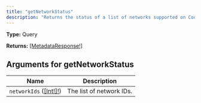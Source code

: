 ```yaml
---
title: "getNetworkStatus"
description: "Returns the status of a list of networks supported on Codex."
---
```


**Type:** Query

**Returns:** [[MetadataResponse!]](/api-reference/types/metadataresponse)

## Arguments for getNetworkStatus

| Name | Description |
|------|-------------|
| `networkIds` ([[Int!]!](/api-reference/types/int)) | The list of network IDs. |

